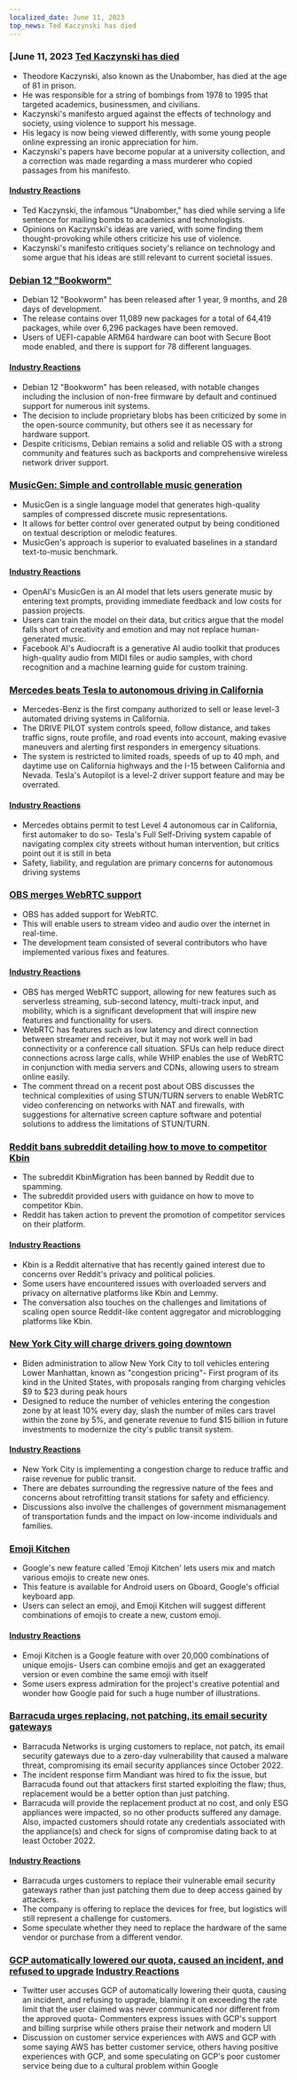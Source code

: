 ```yaml
---
localized_date: June 11, 2023
top_news: Ted Kaczynski has died
---
```




<CallToAction />

<Steps>

### [June 11, 2023 [Ted Kaczynski has died](https://www.nytimes.com/2023/06/10/us/ted-kaczynski-dead.html)

- Theodore Kaczynski, also known as the Unabomber, has died at the age of 81 in prison.
- He was responsible for a string of bombings from 1978 to 1995 that targeted academics, businessmen, and civilians.
- Kaczynski's manifesto argued against the effects of technology and society, using violence to support his message.
- His legacy is now being viewed differently, with some young people online expressing an ironic appreciation for him.
- Kaczynski's papers have become popular at a university collection, and a correction was made regarding a mass murderer who copied passages from his manifesto.

#### [Industry Reactions](http://news.ycombinator.com/item?id=36272409)

- Ted Kaczynski, the infamous "Unabomber," has died while serving a life sentence for mailing bombs to academics and technologists.
- Opinions on Kaczynski's ideas are varied, with some finding them thought-provoking while others criticize his use of violence.
- Kaczynski's manifesto critiques society's reliance on technology and some argue that his ideas are still relevant to current societal issues.

### [Debian 12 "Bookworm"](https://www.debian.org/News/2023/20230610)

- Debian 12 "Bookworm" has been released after 1 year, 9 months, and 28 days of development.
- The release contains over 11,089 new packages for a total of 64,419 packages, while over 6,296 packages have been removed.
- Users of UEFI-capable ARM64 hardware can boot with Secure Boot mode enabled, and there is support for 78 different languages.

#### [Industry Reactions](http://news.ycombinator.com/item?id=36269934)

- Debian 12 "Bookworm" has been released, with notable changes including the inclusion of non-free firmware by default and continued support for numerous init systems.
- The decision to include proprietary blobs has been criticized by some in the open-source community, but others see it as necessary for hardware support.
- Despite criticisms, Debian remains a solid and reliable OS with a strong community and features such as backports and comprehensive wireless network driver support.

### [MusicGen: Simple and controllable music generation](https://ai.honu.io/papers/musicgen/)

- MusicGen is a single language model that generates high-quality samples of compressed discrete music representations.
- It allows for better control over generated output by being conditioned on textual description or melodic features.
- MusicGen's approach is superior to evaluated baselines in a standard text-to-music benchmark.

#### [Industry Reactions](http://news.ycombinator.com/item?id=36271926)

- OpenAI's MusicGen is an AI model that lets users generate music by entering text prompts, providing immediate feedback and low costs for passion projects.
- Users can train the model on their data, but critics argue that the model falls short of creativity and emotion and may not replace human-generated music.
- Facebook AI's Audiocraft is a generative AI audio toolkit that produces high-quality audio from MIDI files or audio samples, with chord recognition and a machine learning guide for custom training.

### [Mercedes beats Tesla to autonomous driving in California](https://www.theregister.com/2023/06/09/mercedes_california_tesla/)

- Mercedes-Benz is the first company authorized to sell or lease level-3 automated driving systems in California.
- The DRIVE PILOT system controls speed, follow distance, and takes traffic signs, route profile, and road events into account, making evasive maneuvers and alerting first responders in emergency situations.
- The system is restricted to limited roads, speeds of up to 40 mph, and daytime use on California highways and the I-15 between California and Nevada. Tesla's Autopilot is a level-2 driver support feature and may be overrated.

#### [Industry Reactions](http://news.ycombinator.com/item?id=36270413)

- Mercedes obtains permit to test Level 4 autonomous car in California, first automaker to do so- Tesla's Full Self-Driving system capable of navigating complex city streets without human intervention, but critics point out it is still in beta
- Safety, liability, and regulation are primary concerns for autonomous driving systems

### [OBS merges WebRTC support](https://github.com/obsproject/obs-studio/commit/851a8c216e14617fb523951839f3bdb240e85141)

- OBS has added support for WebRTC.
- This will enable users to stream video and audio over the internet in real-time.
- The development team consisted of several contributors who have implemented various fixes and features.

#### [Industry Reactions](http://news.ycombinator.com/item?id=36273075)

- OBS has merged WebRTC support, allowing for new features such as serverless streaming, sub-second latency, multi-track input, and mobility, which is a significant development that will inspire new features and functionality for users.
- WebRTC has features such as low latency and direct connection between streamer and receiver, but it may not work well in bad connectivity or a conference call situation. SFUs can help reduce direct connections across large calls, while WHIP enables the use of WebRTC in conjunction with media servers and CDNs, allowing users to stream online easily.
- The comment thread on a recent post about OBS discusses the technical complexities of using STUN/TURN servers to enable WebRTC video conferencing on networks with NAT and firewalls, with suggestions for alternative screen capture software and potential solutions to address the limitations of STUN/TURN.

### [Reddit bans subreddit detailing how to move to competitor Kbin](https://old.reddit.com/r/KbinMigration)

- The subreddit KbinMigration has been banned by Reddit due to spamming.
- The subreddit provided users with guidance on how to move to competitor Kbin.
- Reddit has taken action to prevent the promotion of competitor services on their platform.

#### [Industry Reactions](http://news.ycombinator.com/item?id=36268458)

- Kbin is a Reddit alternative that has recently gained interest due to concerns over Reddit's privacy and political policies.
- Some users have encountered issues with overloaded servers and privacy on alternative platforms like Kbin and Lemmy.
- The conversation also touches on the challenges and limitations of scaling open source Reddit-like content aggregator and microblogging platforms like Kbin.

### [New York City will charge drivers going downtown](https://www.cnn.com/2023/06/10/business/congestion-pricing-new-york-city-transportation/index.html)

- Biden administration to allow New York City to toll vehicles entering Lower Manhattan, known as "congestion pricing"- First program of its kind in the United States, with proposals ranging from charging vehicles $9 to $23 during peak hours
- Designed to reduce the number of vehicles entering the congestion zone by at least 10% every day, slash the number of miles cars travel within the zone by 5%, and generate revenue to fund $15 billion in future investments to modernize the city's public transit system.

#### [Industry Reactions](http://news.ycombinator.com/item?id=36270597)

- New York City is implementing a congestion charge to reduce traffic and raise revenue for public transit.
- There are debates surrounding the regressive nature of the fees and concerns about retrofitting transit stations for safety and efficiency.
- Discussions also involve the challenges of government mismanagement of transportation funds and the impact on low-income individuals and families.

### [Emoji Kitchen](https://emojikitchen.dev/)

- Google's new feature called 'Emoji Kitchen' lets users mix and match various emojis to create new ones.
- This feature is available for Android users on Gboard, Google's official keyboard app.
- Users can select an emoji, and Emoji Kitchen will suggest different combinations of emojis to create a new, custom emoji.

#### [Industry Reactions](http://news.ycombinator.com/item?id=36267382)

- Emoji Kitchen is a Google feature with over 20,000 combinations of unique emojis- Users can combine emojis and get an exaggerated version or even combine the same emoji with itself
- Some users express admiration for the project's creative potential and wonder how Google paid for such a huge number of illustrations.

### [Barracuda urges replacing, not patching, its email security gateways](https://krebsonsecurity.com/2023/06/barracuda-urges-replacing-not-patching-its-email-security-gateways/)

- Barracuda Networks is urging customers to replace, not patch, its email security gateways due to a zero-day vulnerability that caused a malware threat, compromising its email security appliances since October 2022.
- The incident response firm Mandiant was hired to fix the issue, but Barracuda found out that attackers first started exploiting the flaw; thus, replacement would be a better option than just patching.
- Barracuda will provide the replacement product at no cost, and only ESG appliances were impacted, so no other products suffered any damage. Also, impacted customers should rotate any credentials associated with the appliance(s) and check for signs of compromise dating back to at least October 2022.

#### [Industry Reactions](http://news.ycombinator.com/item?id=36274525)

- Barracuda urges customers to replace their vulnerable email security gateways rather than just patching them due to deep access gained by attackers.
- The company is offering to replace the devices for free, but logistics will still represent a challenge for customers.
- Some speculate whether they need to replace the hardware of the same vendor or purchase from a different vendor.

### [GCP automatically lowered our quota, caused an incident, and refused to upgrade](https://twitter.com/JustJake/status/1667478906591666176) [Industry Reactions](http://news.ycombinator.com/item?id=36272747)

- Twitter user accuses GCP of automatically lowering their quota, causing an incident, and refusing to upgrade, blaming it on exceeding the rate limit that the user claimed was never communicated nor different from the approved quota- Commenters express issues with GCP's support and billing surprise while others praise their network and modern UI
- Discussion on customer service experiences with AWS and GCP with some saying AWS has better customer service, others having positive experiences with GCP, and some speculating on GCP's poor customer service being due to a cultural problem within Google

</Steps>
